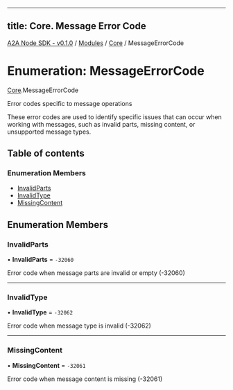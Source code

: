 
---
title: Core. Message Error Code
---

[A2A Node SDK - v0.1.0](/api-reference/README) / [Modules](/api-reference/modules) / [Core](/api-reference/modules/Core) / MessageErrorCode

# Enumeration: MessageErrorCode

[Core](/api-reference/modules/Core).MessageErrorCode

Error codes specific to message operations

These error codes are used to identify specific issues that can occur
when working with messages, such as invalid parts, missing content,
or unsupported message types.

## Table of contents

### Enumeration Members

- [InvalidParts](Core.MessageErrorCode.md#invalidparts)
- [InvalidType](Core.MessageErrorCode.md#invalidtype)
- [MissingContent](Core.MessageErrorCode.md#missingcontent)

## Enumeration Members

### InvalidParts

• **InvalidParts** = ``-32060``

Error code when message parts are invalid or empty (-32060)

___

### InvalidType

• **InvalidType** = ``-32062``

Error code when message type is invalid (-32062)

___

### MissingContent

• **MissingContent** = ``-32061``

Error code when message content is missing (-32061)
